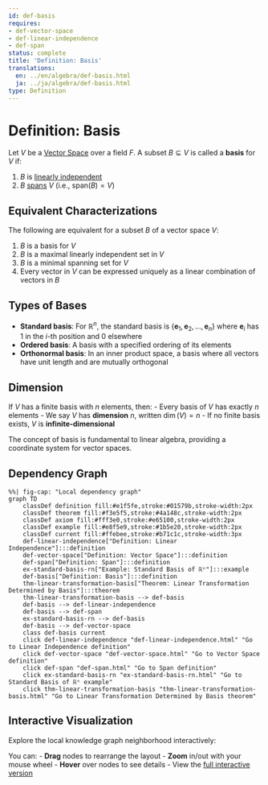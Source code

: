 ```yaml
---
id: def-basis
requires:
- def-vector-space
- def-linear-independence
- def-span
status: complete
title: 'Definition: Basis'
translations:
  en: ../en/algebra/def-basis.html
  ja: ../ja/algebra/def-basis.html
type: Definition
---
```


# Definition: Basis {#def-basis}

Let $V$ be a [Vector Space](def-vector-space.qmd) over a field $F$. A subset $B \subseteq V$ is called a **basis** for $V$ if:

1. $B$ is [linearly independent](def-linear-independence.qmd)
2. $B$ [spans](def-span.qmd) $V$ (i.e., $\text{span}(B) = V$)

## Equivalent Characterizations

The following are equivalent for a subset $B$ of a vector space $V$:

1. $B$ is a basis for $V$
2. $B$ is a maximal linearly independent set in $V$
3. $B$ is a minimal spanning set for $V$
4. Every vector in $V$ can be expressed uniquely as a linear combination of vectors in $B$

## Types of Bases

- **Standard basis**: For $\mathbb{R}^n$, the standard basis is $\{\mathbf{e}_1, \mathbf{e}_2, \ldots, \mathbf{e}_n\}$ where $\mathbf{e}_i$ has 1 in the $i$-th position and 0 elsewhere
- **Ordered basis**: A basis with a specified ordering of its elements
- **Orthonormal basis**: In an inner product space, a basis where all vectors have unit length and are mutually orthogonal

## Dimension

If $V$ has a finite basis with $n$ elements, then:
- Every basis of $V$ has exactly $n$ elements
- We say $V$ has **dimension** $n$, written $\dim(V) = n$
- If no finite basis exists, $V$ is **infinite-dimensional**

The concept of basis is fundamental to linear algebra, providing a coordinate system for vector spaces.

## Dependency Graph

```mermaid
%%| fig-cap: "Local dependency graph"
graph TD
    classDef definition fill:#e1f5fe,stroke:#01579b,stroke-width:2px
    classDef theorem fill:#f3e5f5,stroke:#4a148c,stroke-width:2px
    classDef axiom fill:#fff3e0,stroke:#e65100,stroke-width:2px
    classDef example fill:#e8f5e9,stroke:#1b5e20,stroke-width:2px
    classDef current fill:#ffebee,stroke:#b71c1c,stroke-width:3px
    def-linear-independence["Definition: Linear Independence"]:::definition
    def-vector-space["Definition: Vector Space"]:::definition
    def-span["Definition: Span"]:::definition
    ex-standard-basis-rn["Example: Standard Basis of ℝⁿ"]:::example
    def-basis["Definition: Basis"]:::definition
    thm-linear-transformation-basis["Theorem: Linear Transformation Determined by Basis"]:::theorem
    thm-linear-transformation-basis --> def-basis
    def-basis --> def-linear-independence
    def-basis --> def-span
    ex-standard-basis-rn --> def-basis
    def-basis --> def-vector-space
    class def-basis current
    click def-linear-independence "def-linear-independence.html" "Go to Linear Independence definition"
    click def-vector-space "def-vector-space.html" "Go to Vector Space definition"
    click def-span "def-span.html" "Go to Span definition"
    click ex-standard-basis-rn "ex-standard-basis-rn.html" "Go to Standard Basis of ℝⁿ example"
    click thm-linear-transformation-basis "thm-linear-transformation-basis.html" "Go to Linear Transformation Determined by Basis theorem"
```

## Interactive Visualization

Explore the local knowledge graph neighborhood interactively:

::: {.graph-viz data-id="def-basis" data-width="700" data-height="500"}
:::

You can:
- **Drag** nodes to rearrange the layout
- **Zoom** in/out with your mouse wheel
- **Hover** over nodes to see details
- View the [full interactive version](../../output/interactive/def-basis.html){target="_blank"}
